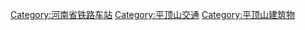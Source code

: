 [[Category:河南省铁路车站|Category:河南省铁路车站]]
[[Category:平顶山交通|Category:平顶山交通]]
[[Category:平顶山建筑物|Category:平顶山建筑物]]
